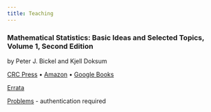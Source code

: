 ```yaml
---
title: Teaching
---
```


### Mathematical Statistics: Basic Ideas and Selected Topics, Volume 1, Second Edition

by Peter J. Bickel and Kjell Doksum

[CRC Press](https://www.crcpress.com/Mathematical-Statistics-Basic-Ideas-and-Selected-Topics-Volume-I-Second/Bickel-Doksum/p/book/9781498723800) • [Amazon](https://www.amazon.com/Mathematical-Statistics-Selected-Chapman-Statistical-ebook/dp/B00VHPBXXU) • [Google Books](https://books.google.com/books/about/Mathematical_Statistics.html?id=QwQ_AQAAQBAJ)

[Errata](https://drive.google.com/open?id=1kncnmqJWFMouCWjYqkq4LGW5uZYTH-1S)

[Problems](http://www.stat.berkeley.edu/private/bickel/index.html) - authentication required
